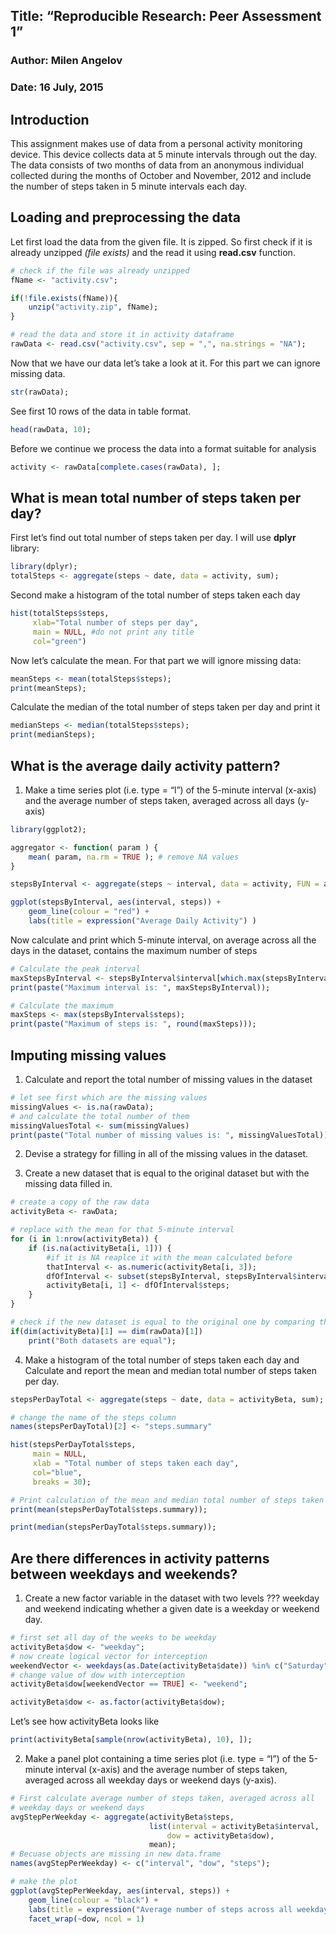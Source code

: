 ## Title: "Reproducible Research: Peer Assessment 1"
### Author: Milen Angelov
### Date: 16 July, 2015

## Introduction
This assignment makes use of data from a personal activity monitoring device. This device collects data at 5 minute intervals through out the day. The data consists of two months of data from an anonymous individual collected during the months of October and November, 2012 and include the number of steps taken in 5 minute intervals each day.

## Loading and preprocessing the data
Let first load the data from the given file. It is zipped. So first check if it is already unzipped *(file exists)* and the read it using **read.csv** function.

```r
# check if the file was already unzipped
fName <- "activity.csv";

if(!file.exists(fName)){
    unzip("activity.zip", fName);
}

# read the data and store it in activity dataframe
rawData <- read.csv("activity.csv", sep = ",", na.strings = "NA");
```
   
Now that we have our data let's take a look at it. For this part we can ignore missing data.
```r
str(rawData);
```

See first 10 rows of the data in table format.
```r
head(rawData, 10);
```
  
Before we continue we process the data into a format suitable for analysis
```r
activity <- rawData[complete.cases(rawData), ];
```


## What is mean total number of steps taken per day?
First let's find out total number of steps taken per day. I will use **dplyr** library:
```r
library(dplyr);
totalSteps <- aggregate(steps ~ date, data = activity, sum);
```
 
Second make a histogram of the total number of steps taken each day


```r
hist(totalSteps$steps, 
     xlab="Total number of steps per day",
     main = NULL, #do not print any title
     col="green")
```


Now let's calculate the mean. For that part we will ignore missing data:
```r
meanSteps <- mean(totalSteps$steps);
print(meanSteps);
```

Calculate the median of the total number of steps taken per day and print it
```r
medianSteps <- median(totalSteps$steps);
print(medianSteps);
```

## What is the average daily activity pattern?
1. Make a time series plot (i.e. type = "l") of the 5-minute interval (x-axis) and the average number of steps taken, averaged across all days (y-axis)
```r
library(ggplot2);

aggregator <- function( param ) {
    mean( param, na.rm = TRUE ); # remove NA values
}

stepsByInterval <- aggregate(steps ~ interval, data = activity, FUN = aggregator);

ggplot(stepsByInterval, aes(interval, steps)) + 
    geom_line(colour = "red") + 
    labs(title = expression("Average Daily Activity") )
```

Now calculate and print which 5-minute interval, on average across all the days in the dataset, contains the maximum number of steps
```r
# Calculate the peak interval
maxStepsByInterval <- stepsByInterval$interval[which.max(stepsByInterval$steps)];
print(paste("Maximum interval is: ", maxStepsByInterval));

# Calculate the maximum
maxSteps <- max(stepsByInterval$steps);
print(paste("Maximum of steps is: ", round(maxSteps)));
```

## Imputing missing values
1. Calculate and report the total number of missing values in the dataset
```r
# let see first which are the missing values
missingValues <- is.na(rawData);
# and calculate the total number of them
missingValuesTotal <- sum(missingValues)
print(paste("Total number of missing values is: ", missingValuesTotal));
```

2. Devise a strategy for filling in all of the missing values in the dataset. 

3. Create a new dataset that is equal to the original dataset but with the missing data filled in.
```r
# create a copy of the raw data
activityBeta <- rawData;

# replace with the mean for that 5-minute interval
for (i in 1:nrow(activityBeta)) {
    if (is.na(activityBeta[i, 1])) {
        #if it is NA reaplce it with the mean calculated before
        thatInterval <- as.numeric(activityBeta[i, 3]);
        dfOfInterval <- subset(stepsByInterval, stepsByInterval$interval == thatInterval);
        activityBeta[i, 1] <- dfOfInterval$steps;
    }
}

# check if the new dataset is equal to the original one by comparing the number of rows
if(dim(activityBeta)[1] == dim(rawData)[1])
    print("Both datasets are equal");
```
4. Make a histogram of the total number of steps taken each day and Calculate and report the mean and median total number of steps taken per day.
```r
stepsPerDayTotal <- aggregate(steps ~ date, data = activityBeta, sum);

# change the name of the steps column
names(stepsPerDayTotal)[2] <- "steps.summary"

hist(stepsPerDayTotal$steps,
     main = NULL,
     xlab = "Total number of steps taken each day", 
     col="blue",
     breaks = 30);

# Print calculation of the mean and median total number of steps taken per day 
print(mean(stepsPerDayTotal$steps.summary));

print(median(stepsPerDayTotal$steps.summary));
```

## Are there differences in activity patterns between weekdays and weekends?
1. Create a new factor variable in the dataset with two levels ??? weekday and weekend indicating whether a given date is a weekday or weekend day.
```r
# first set all day of the weeks to be weekday
activityBeta$dow <- "weekday";
# now create logical vector for interception
weekendVector <- weekdays(as.Date(activityBeta$date)) %in% c("Saturday", "Sunday");
# change value of dow with interception 
activityBeta$dow[weekendVector == TRUE] <- "weekend";

activityBeta$dow <- as.factor(activityBeta$dow);
```

Let's see how activityBeta looks like
```r
print(activityBeta[sample(nrow(activityBeta), 10), ]);
```

2. Make a panel plot containing a time series plot (i.e. type = "l") of the 5-minute interval (x-axis) and the average number of steps taken, averaged across all weekday days or weekend days (y-axis).
```r
# First calculate average number of steps taken, averaged across all 
# weekday days or weekend days
avgStepPerWeekday <- aggregate(activityBeta$steps,
                               list(interval = activityBeta$interval, 
                                   dow = activityBeta$dow), 
                               mean);
# Becuase objects are missing in new data.frame
names(avgStepPerWeekday) <- c("interval", "dow", "steps");

# make the plot
ggplot(avgStepPerWeekday, aes(interval, steps)) + 
    geom_line(colour = "black") + 
    labs(title = expression("Average number of steps across all weekday") ) +
    facet_wrap(~dow, ncol = 1)
```
